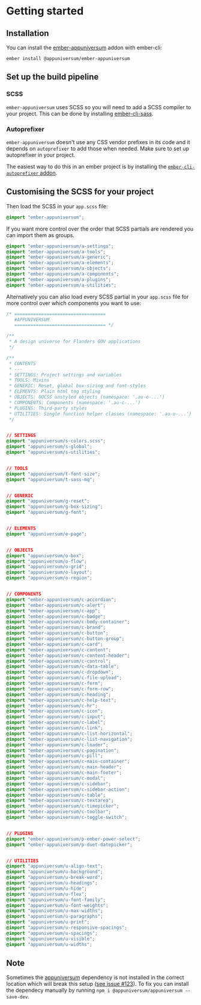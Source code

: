
<Meta title="Outline/Getting started" />

<style>{`
  .sbdocs-p,
  .sbdocs-ul,
  .sbdocs-li,
  .sbdocs-p code {
    font-weight: 400;
    font-size: 1.6rem;
  }

  .sbdocs-a {
    display: inline-flex;
    align-items: center;
    font-family: var(--au-font);
    transition: color var(--au-transition), text-decoration var(--au-transition);
    font-weight: var(--au-regular);
    text-decoration: underline;
    text-decoration-color: var(--au-blue-300);
    color: var(--au-blue-700);
  }

  .sbdocs-a:visited {
    color: var(--au-blue-700);
  }

  .sbdocs-a:hover,
  .sbdocs-a:focus {
    color: var(--au-blue-900);
    text-decoration-color: var(--au-blue-200);
  }

  .sbdocs-a:focus {
    outline: var(--au-outline);
    outline-offset: var(--au-outline-offset);
  }

  code {
    font-family: courier, monospace;
  }

  .os-content {
    background-color: var(--au-gray-100);
  }
`}</style>

# Getting started

## Installation

You can install the [ember-appuniversum](https://www.npmjs.com/package/@appuniversum/ember-appuniversum) addon with ember-cli:

`ember install @appuniversum/ember-appuniversum`

## Set up the build pipeline

### SCSS

`ember-appuniversum` uses SCSS so you will need to add a SCSS compiler to your project. This can be done by installing [ember-cli-sass](https://www.npmjs.com/package/ember-cli-sass).

### Autoprefixer
`ember-appuniversum` doesn't use any CSS vendor prefixes in its code and it depends on `autoprefixer` to add those when needed. Make sure to set up autoprefixer in your project.

The easiest way to do this in an ember project is by installing the [`ember-cli-autoprefixer` addon](https://github.com/kimroen/ember-cli-autoprefixer).

## Customising the SCSS for your project

Then load the SCSS in your `app.scss` file:
``` css
@import "ember-appuniversum";
```

If you want more control over the order that SCSS partials are rendered you can import them as groups.
``` css
@import "ember-appuniversum/a-settings";
@import "ember-appuniversum/a-tools";
@import "ember-appuniversum/a-generic";
@import "ember-appuniversum/a-elements";
@import "ember-appuniversum/a-objects";
@import "ember-appuniversum/a-components";
@import "ember-appuniversum/a-plugins";
@import "ember-appuniversum/a-utilities";
```

Alternatively you can also load every SCSS partial in your `app.scss` file for more control over which components you want to use:

``` css
/* ==================================
   #APPUNIVERSUM
   ================================== */

/**
 * A design universe for Flanders GOV applications
 */

/**
 * CONTENTS
 * ---
 * SETTINGS: Project settings and variables
 * TOOLS: Mixins
 * GENERIC: Reset, global box-sizing and font-styles
 * ELEMENTS: Plain html tag styling
 * OBJECTS: OOCSS unstyled objects (namespace: '.au-o-...')
 * COMPONENTS: Components (namespace: '.au-c-...')
 * PLUGINS: Third-party styles
 * UTILITIES: Single function helper classes (namespace: '.au-u-...')
 */


// SETTINGS
@import "appuniversum/s-colors.scss";
@import "appuniversum/s-global";
@import "appuniversum/s-utilities";


// TOOLS
@import "appuniversum/t-font-size";
@import "appuniversum/t-sass-mq";


// GENERIC
@import "appuniversum/g-reset";
@import "appuniversum/g-box-sizing";
@import "appuniversum/g-font";


// ELEMENTS
@import "appuniversum/e-page";


// OBJECTS
@import "appuniversum/o-box";
@import "appuniversum/o-flow";
@import "appuniversum/o-grid";
@import "appuniversum/o-layout";
@import "appuniversum/o-region";


// COMPONENTS
@import "ember-appuniversum/c-accordion";
@import "ember-appuniversum/c-alert";
@import "ember-appuniversum/c-app";
@import "ember-appuniversum/c-badge";
@import "ember-appuniversum/c-body-container";
@import "ember-appuniversum/c-brand";
@import "ember-appuniversum/c-button";
@import "ember-appuniversum/c-button-group";
@import "ember-appuniversum/c-card";
@import "ember-appuniversum/c-content";
@import "ember-appuniversum/c-content-header";
@import "ember-appuniversum/c-control";
@import "ember-appuniversum/c-data-table";
@import "ember-appuniversum/c-dropdown";
@import "ember-appuniversum/c-file-upload";
@import "ember-appuniversum/c-form";
@import "ember-appuniversum/c-form-row";
@import "ember-appuniversum/c-heading";
@import "ember-appuniversum/c-help-text";
@import "ember-appuniversum/c-hr";
@import "ember-appuniversum/c-icon";
@import "ember-appuniversum/c-input";
@import "ember-appuniversum/c-label";
@import "ember-appuniversum/c-link";
@import "ember-appuniversum/c-list-horizontal";
@import "ember-appuniversum/c-list-navigation";
@import "ember-appuniversum/c-loader";
@import "ember-appuniversum/c-pagination";
@import "ember-appuniversum/c-pill";
@import "ember-appuniversum/c-main-container";
@import "ember-appuniversum/c-main-header";
@import "ember-appuniversum/c-main-footer";
@import "ember-appuniversum/c-modal";
@import "ember-appuniversum/c-sidebar";
@import "ember-appuniversum/c-sidebar-action";
@import "ember-appuniversum/c-table";
@import "ember-appuniversum/c-textarea";
@import "ember-appuniversum/c-timepicker";
@import "ember-appuniversum/c-toolbar";
@import "ember-appuniversum/c-toggle-switch";


// PLUGINS
@import "ember-appuniversum/p-ember-power-select";
@import "ember-appuniversum/p-duet-datepicker";


// UTILITIES
@import "appuniversum/u-align-text";
@import "appuniversum/u-background";
@import "appuniversum/u-break-word";
@import "appuniversum/u-headings";
@import "appuniversum/u-hide";
@import "appuniversum/u-flex";
@import "appuniversum/u-font-family";
@import "appuniversum/u-font-weights";
@import "appuniversum/u-max-widths";
@import "appuniversum/u-paragraphs";
@import "appuniversum/u-print";
@import "appuniversum/u-responsive-spacings";
@import "appuniversum/u-spacings";
@import "appuniversum/u-visible";
@import "appuniversum/u-widths";

```

## Note
Sometimes the [appuniversum](https://github.com/appuniversum/appuniversum) dependency is not installed in the correct location which will break this setup ([see issue #123](https://github.com/appuniversum/ember-appuniversum/issues/123)). To fix you can install the dependecy manually by running
`npm i @appuniversum/appuniversum --save-dev`.
